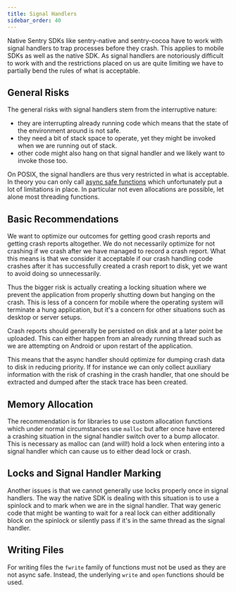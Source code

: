 ```yaml
---
title: Signal Handlers
sidebar_order: 40
---
```


Native Sentry SDKs like sentry-native and sentry-cocoa have to work with signal handlers
to trap processes before they crash.
This applies to mobile SDKs as well as the native SDK.  As signal handlers
are notoriously difficult to work with and the restrictions placed on us are
quite limiting we have to partially bend the rules of what is acceptable.

## General Risks

The general risks with signal handlers stem from the interruptive nature:

* they are interrupting already running code which means that the state of the
  environment around is not safe.
* they need a bit of stack space to operate, yet they might be invoked when we
  are running out of stack.
* other code might also hang on that signal handler and we likely want to invoke
  those too.

On POSIX, the signal handlers are thus very restricted in what is acceptable.  In
theory you can only call [async safe functions](https://man7.org/linux/man-pages/man7/signal-safety.7.html)
which unfortunately put a lot of limitations in place.  In particular not even
allocations are possible, let alone most threading functions.

## Basic Recommendations

We want to optimize our outcomes for getting good crash reports and getting
crash reports altogether.  We do not necessarily optimize for not crashing if
we crash after we have managed to record a crash report.  What this means is
that we consider it acceptable if our crash handling code crashes after it has
successfully created a crash report to disk, yet we want to avoid doing so
unnecessarily.

Thus the bigger risk is actually creating a locking situation where we prevent
the application from properly shutting down but hanging on the crash.  This is
less of a concern for mobile where the operating system will terminate a hung
application, but it's a concern for other situations such as desktop or server
setups.

Crash reports should generally be persisted on disk and at a later point be
uploaded.  This can either happen from an already running thread such as we are
attempting on Android or upon restart of the application.

This means that the async handler should optimize for dumping crash data to
disk in reducing priority.  If for instance we can only collect auxiliary
information with the risk of crashing in the crash handler, that one should be
extracted and dumped after the stack trace has been created.

## Memory Allocation

The recommendation is for libraries to use custom allocation functions which
under normal circumstances use `malloc` but after once have entered a crashing
situation in the signal handler switch over to a bump allocator.  This is
necessary as malloc can (and will!) hold a lock when entering into a signal
handler which can cause us to either dead lock or crash.

## Locks and Signal Handler Marking

Another issues is that we cannot generally use locks properly once in signal
handlers.  The way the native SDK is dealing with this situation is to
use a spinlock and to mark when we are in the signal handler.  That way
generic code that might be wanting to wait for a real lock can either
additionally block on the spinlock or silently pass if it's in the same
thread as the signal handler.

## Writing Files

For writing files the `fwrite` family of functions must not be used as they
are not async safe.  Instead, the underlying `write` and `open` functions
should be used.
